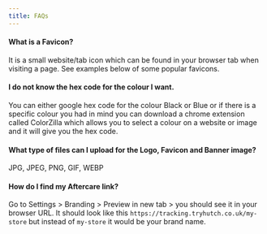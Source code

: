 ```yaml
---
title: FAQs
---
```


#### What is a Favicon?

It is a small website/tab icon which can be found in your browser tab when visiting a page. See examples below of some popular favicons.

#### I do not know the hex code for the colour I want.

You can either google hex code for the colour Black or Blue or if there is a specific colour you had in mind you can download a chrome extension called ColorZilla which allows you to select a colour on a website or image and it will give you the hex code.

#### What type of files can I upload for the Logo, Favicon and Banner image?

JPG, JPEG, PNG, GIF, WEBP

#### How do I find my Aftercare link?

Go to Settings > Branding > Preview in new tab > you should see it in your browser URL. It should look like this `https://tracking.tryhutch.co.uk/my-store` but instead of `my-store` it would be your brand name.
